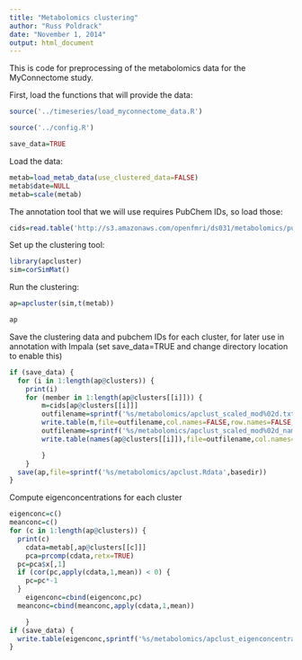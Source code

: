 ```yaml
---
title: "Metabolomics clustering"
author: "Russ Poldrack"
date: "November 1, 2014"
output: html_document
---
```


This is code for preprocessing of the metabolomics data for the MyConnectome study.

First, load the functions that will provide the data:

```r
source('../timeseries/load_myconnectome_data.R')

source('../config.R')

save_data=TRUE
```

Load the data:

```r
metab=load_metab_data(use_clustered_data=FALSE)
metab$date=NULL
metab=scale(metab)
```

The annotation tool that we will use requires PubChem IDs, so load those:

```r
cids=read.table('http://s3.amazonaws.com/openfmri/ds031/metabolomics/pubmed_cids.txt')$V1
```


Set up the clustering tool:

```r
library(apcluster)
sim=corSimMat()
```

Run the clustering:

```r
ap=apcluster(sim,t(metab))

ap
```

Save the clustering data and pubchem IDs for each cluster, for later use in annotation with Impala (set save_data=TRUE and change directory location to enable this)

```r

if (save_data) {
  for (i in 1:length(ap@clusters)) {
    print(i)
  	for (member in 1:length(ap@clusters[[i]])) {
  		m=cids[ap@clusters[[i]]]
  		outfilename=sprintf('%s/metabolomics/apclust_scaled_mod%02d.txt',basedir,i)
  		write.table(m,file=outfilename,col.names=FALSE,row.names=FALSE,quote=FALSE)
    	outfilename=sprintf('%s/metabolomics/apclust_scaled_mod%02d_names.txt',basedir,i)
  		write.table(names(ap@clusters[[i]]),file=outfilename,col.names=FALSE,row.names=FALSE,quote=FALSE)

  		}
  	}
  save(ap,file=sprintf('%s/metabolomics/apclust.Rdata',basedir))
}
```

Compute eigenconcentrations for each cluster

```r

eigenconc=c()
meanconc=c()
for (c in 1:length(ap@clusters)) {
  print(c)
	cdata=metab[,ap@clusters[[c]]]
	pca=prcomp(cdata,retx=TRUE)
  pc=pca$x[,1]
  if (cor(pc,apply(cdata,1,mean)) < 0) {
    pc=pc*-1
  }
	eigenconc=cbind(eigenconc,pc)
  meanconc=cbind(meanconc,apply(cdata,1,mean))

	}
if (save_data) {
  write.table(eigenconc,sprintf('%s/metabolomics/apclust_eigenconcentrations.txt',basedir))
}
```
